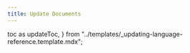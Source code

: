 ```yaml
---
title: Update Documents
---
```


  toc as updateToc,
} from "../templates/_updating-language-reference.template.mdx";


<UpdateTemplate
  codeLang="shell"
  loadOverview={isOverview}
  createCollection={createCollectionSource}
  simpleUpdate={simpleUpdateSource}
  orUpdate={orUpdateSource}
  rangeUpdate={rangeUpdateSource}
  updateNonPK={updateNonPKSource}
/>

